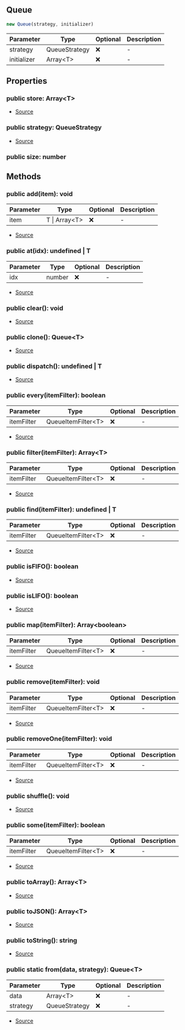 ## Queue

```typescript
new Queue(strategy, initializer)
```
| Parameter | Type | Optional | Description |
| ----------- | ----------- | ----------- | ----------- |
| strategy | QueueStrategy | ❌ | - |
| initializer | Array\<T> | ❌ | - |

## Properties
### public  store: Array\<T>
- [Source](https://github.com/Androz2091/discord-player/blob/8b29b68/packages/utils/src/Queue.ts#L6)
### public  strategy: QueueStrategy
- [Source](https://github.com/Androz2091/discord-player/blob/8b29b68/packages/utils/src/Queue.ts#L7)
### public  size: number

## Methods
### public  add(item): void
| Parameter | Type | Optional | Description |
| ----------- | ----------- | ----------- | ----------- |
| item | T \| Array\<T> | ❌ | - |


- [Source](https://github.com/Androz2091/discord-player/blob/8b29b68/packages/utils/src/Queue.ts#L30)
### public  at(idx): undefined \| T
| Parameter | Type | Optional | Description |
| ----------- | ----------- | ----------- | ----------- |
| idx | number | ❌ | - |


- [Source](https://github.com/Androz2091/discord-player/blob/8b29b68/packages/utils/src/Queue.ts#L88)
### public  clear(): void
- [Source](https://github.com/Androz2091/discord-player/blob/8b29b68/packages/utils/src/Queue.ts#L46)
### public  clone(): Queue\<T>
- [Source](https://github.com/Androz2091/discord-player/blob/8b29b68/packages/utils/src/Queue.ts#L98)
### public  dispatch(): undefined \| T
- [Source](https://github.com/Androz2091/discord-player/blob/8b29b68/packages/utils/src/Queue.ts#L93)
### public  every(itemFilter): boolean
| Parameter | Type | Optional | Description |
| ----------- | ----------- | ----------- | ----------- |
| itemFilter | QueueItemFilter\<T> | ❌ | - |


- [Source](https://github.com/Androz2091/discord-player/blob/8b29b68/packages/utils/src/Queue.ts#L79)
### public  filter(itemFilter): Array\<T>
| Parameter | Type | Optional | Description |
| ----------- | ----------- | ----------- | ----------- |
| itemFilter | QueueItemFilter\<T> | ❌ | - |


- [Source](https://github.com/Androz2091/discord-player/blob/8b29b68/packages/utils/src/Queue.ts#L71)
### public  find(itemFilter): undefined \| T
| Parameter | Type | Optional | Description |
| ----------- | ----------- | ----------- | ----------- |
| itemFilter | QueueItemFilter\<T> | ❌ | - |


- [Source](https://github.com/Androz2091/discord-player/blob/8b29b68/packages/utils/src/Queue.ts#L67)
### public  isFIFO(): boolean
- [Source](https://github.com/Androz2091/discord-player/blob/8b29b68/packages/utils/src/Queue.ts#L22)
### public  isLIFO(): boolean
- [Source](https://github.com/Androz2091/discord-player/blob/8b29b68/packages/utils/src/Queue.ts#L26)
### public  map(itemFilter): Array\<boolean>
| Parameter | Type | Optional | Description |
| ----------- | ----------- | ----------- | ----------- |
| itemFilter | QueueItemFilter\<T> | ❌ | - |


- [Source](https://github.com/Androz2091/discord-player/blob/8b29b68/packages/utils/src/Queue.ts#L83)
### public  remove(itemFilter): void
| Parameter | Type | Optional | Description |
| ----------- | ----------- | ----------- | ----------- |
| itemFilter | QueueItemFilter\<T> | ❌ | - |


- [Source](https://github.com/Androz2091/discord-player/blob/8b29b68/packages/utils/src/Queue.ts#L57)
### public  removeOne(itemFilter): void
| Parameter | Type | Optional | Description |
| ----------- | ----------- | ----------- | ----------- |
| itemFilter | QueueItemFilter\<T> | ❌ | - |


- [Source](https://github.com/Androz2091/discord-player/blob/8b29b68/packages/utils/src/Queue.ts#L62)
### public  shuffle(): void
- [Source](https://github.com/Androz2091/discord-player/blob/8b29b68/packages/utils/src/Queue.ts#L50)
### public  some(itemFilter): boolean
| Parameter | Type | Optional | Description |
| ----------- | ----------- | ----------- | ----------- |
| itemFilter | QueueItemFilter\<T> | ❌ | - |


- [Source](https://github.com/Androz2091/discord-player/blob/8b29b68/packages/utils/src/Queue.ts#L75)
### public  toArray(): Array\<T>
- [Source](https://github.com/Androz2091/discord-player/blob/8b29b68/packages/utils/src/Queue.ts#L110)
### public  toJSON(): Array\<T>
- [Source](https://github.com/Androz2091/discord-player/blob/8b29b68/packages/utils/src/Queue.ts#L114)
### public  toString(): string
- [Source](https://github.com/Androz2091/discord-player/blob/8b29b68/packages/utils/src/Queue.ts#L106)
### public static from(data, strategy): Queue\<T>
| Parameter | Type | Optional | Description |
| ----------- | ----------- | ----------- | ----------- |
| data | Array\<T> | ❌ | - |
| strategy | QueueStrategy | ❌ | - |


- [Source](https://github.com/Androz2091/discord-player/blob/8b29b68/packages/utils/src/Queue.ts#L18)